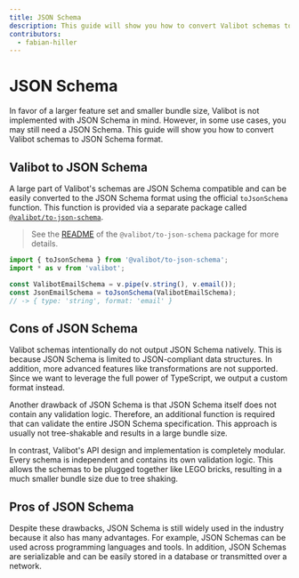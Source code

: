 ```yaml
---
title: JSON Schema
description: This guide will show you how to convert Valibot schemas to JSON Schema format.
contributors:
  - fabian-hiller
---
```



# JSON Schema

In favor of a larger feature set and smaller bundle size, Valibot is not implemented with JSON Schema in mind. However, in some use cases, you may still need a JSON Schema. This guide will show you how to convert Valibot schemas to JSON Schema format.

## Valibot to JSON Schema

A large part of Valibot's schemas are JSON Schema compatible and can be easily converted to the JSON Schema format using the official `toJsonSchema` function. This function is provided via a separate package called [`@valibot/to-json-schema`](https://github.com/fabian-hiller/valibot/tree/main/packages/to-json-schema).

> See the [README](https://github.com/fabian-hiller/valibot/blob/main/packages/to-json-schema/README.md) of the `@valibot/to-json-schema` package for more details.

```ts
import { toJsonSchema } from '@valibot/to-json-schema';
import * as v from 'valibot';

const ValibotEmailSchema = v.pipe(v.string(), v.email());
const JsonEmailSchema = toJsonSchema(ValibotEmailSchema);
// -> { type: 'string', format: 'email' }
```

## Cons of JSON Schema

Valibot schemas intentionally do not output JSON Schema natively. This is because JSON Schema is limited to JSON-compliant data structures. In addition, more advanced features like transformations are not supported. Since we want to leverage the full power of TypeScript, we output a custom format instead.

Another drawback of JSON Schema is that JSON Schema itself does not contain any validation logic. Therefore, an additional function is required that can validate the entire JSON Schema specification. This approach is usually not tree-shakable and results in a large bundle size.

In contrast, Valibot's API design and implementation is completely modular. Every schema is independent and contains its own validation logic. This allows the schemas to be plugged together like LEGO bricks, resulting in a much smaller bundle size due to tree shaking.

## Pros of JSON Schema

Despite these drawbacks, JSON Schema is still widely used in the industry because it also has many advantages. For example, JSON Schemas can be used across programming languages and tools. In addition, JSON Schemas are serializable and can be easily stored in a database or transmitted over a network.
